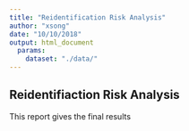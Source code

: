 ```yaml
---
title: "Reidentification Risk Analysis"
author: "xsong"
date: "10/10/2018"
output: html_document
  params:
    dataset: "./data/"
---
```


## Reidentifiaction Risk Analysis ##

This report gives the final results